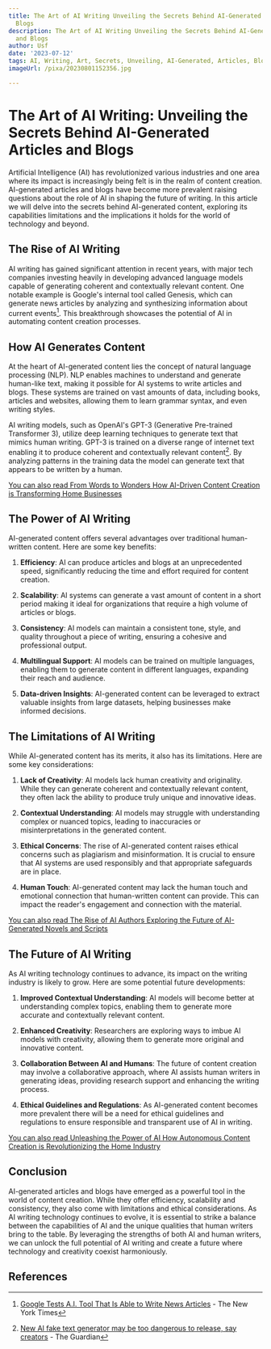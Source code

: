 ```yaml
---
title: The Art of AI Writing Unveiling the Secrets Behind AI-Generated Articles and
  Blogs
description: The Art of AI Writing Unveiling the Secrets Behind AI-Generated Articles
  and Blogs
author: Usf
date: '2023-07-12'
tags: AI, Writing, Art, Secrets, Unveiling, AI-Generated, Articles, Blogs
imageUrl: /pixa/20230801152356.jpg

---
```

# The Art of AI Writing: Unveiling the Secrets Behind AI-Generated Articles and  Blogs

Artificial Intelligence (AI) has revolutionized various industries  and  one area where its impact is increasingly being felt is in the realm of content creation. AI-generated articles  and blogs have become more prevalent raising questions  about the role of AI in  shaping the future of writing. In this article we will delve into the secrets behind  AI-generated content, exploring its capabilities limitations and the implications it holds for the world of technology and beyond.

## The Rise of AI Writing

AI writing has gained significant attention in recent years, with major tech companies investing heavily in developing advanced language models  capable of generating coherent and contextually  relevant content. One notable example is Google's internal tool called Genesis, which can generate news articles by analyzing and synthesizing information about current events[^1^]. This breakthrough showcases the potential  of AI in automating content creation processes.

## How AI Generates Content

At the heart of  AI-generated content lies the concept of natural language processing (NLP). NLP enables machines  to understand and generate human-like text, making it possible for AI systems to write articles  and blogs.  These systems are trained on vast amounts of data, including books, articles and websites, allowing them  to learn grammar syntax, and even writing styles.

AI writing  models, such as OpenAI's GPT-3 (Generative Pre-trained Transformer 3), utilize deep learning techniques to  generate text that mimics human writing. GPT-3 is  trained  on a  diverse range of internet text enabling it to  produce coherent and  contextually relevant  content[^3^]. By analyzing  patterns in the training data the model can  generate text that appears to be written by a human.

[You can also read From  Words to Wonders How AI-Driven Content Creation is Transforming Home Businesses](From%20Words%20to%20Wonders%20How%20AI-Driven%20Content%20Creation%20is%20Transforming%20Home%20Businesses)


## The Power of AI  Writing

AI-generated content offers several advantages over traditional human-written content. Here are some key benefits:

1. **Efficiency**: AI can  produce articles and blogs at an unprecedented speed, significantly reducing the time and effort required for  content creation.

2. **Scalability**: AI systems can generate a vast amount of content in a short  period making it ideal for organizations that require a high  volume  of articles or blogs.

3. **Consistency**: AI models  can  maintain a consistent tone, style, and quality throughout a piece of writing, ensuring a cohesive and professional output.

4. **Multilingual Support**: AI models can  be trained on multiple  languages, enabling them to generate content in different languages, expanding their reach and audience.

5. **Data-driven Insights**: AI-generated content can be leveraged to extract valuable insights from large datasets, helping businesses make informed decisions.

## The Limitations of AI Writing

While AI-generated content  has  its merits, it also has its limitations. Here are some key considerations:

1. **Lack of Creativity**: AI models lack human creativity and originality. While they can generate coherent and contextually relevant content,  they often lack  the ability to produce truly unique and innovative ideas.

2. **Contextual Understanding**: AI models may struggle with understanding complex or  nuanced topics, leading to inaccuracies or misinterpretations in the  generated content.

3. **Ethical  Concerns**: The rise of AI-generated content raises ethical concerns such as plagiarism and misinformation. It is crucial to ensure that AI systems are used responsibly and that appropriate safeguards are in place.

4. **Human Touch**: AI-generated content  may lack the human touch and emotional connection that  human-written content  can provide. This can impact the reader's engagement  and connection  with the material.

[You can also read The Rise of AI Authors Exploring the Future of AI-Generated Novels and Scripts](The%20Rise%20of%20AI%20Authors%20Exploring%20the%20Future%20of%20AI-Generated%20Novels%20and%20Scripts)


## The Future  of AI Writing

As AI writing technology continues to advance, its impact  on the writing industry is likely to grow. Here are some potential  future developments:

1. **Improved Contextual Understanding**: AI  models will become  better  at understanding complex topics, enabling them to generate more  accurate and contextually relevant content.

2.  **Enhanced Creativity**: Researchers are exploring ways to imbue AI models with creativity,  allowing them to generate more original and innovative content.

3. **Collaboration Between AI and  Humans**: The future of content creation may involve a collaborative approach, where AI assists human writers in generating ideas, providing research  support and enhancing the writing process.

4. **Ethical Guidelines and Regulations**: As AI-generated content becomes more prevalent there will  be a need for ethical guidelines and regulations  to ensure responsible and  transparent use of AI in writing.

[You can also read Unleashing the Power of AI How Autonomous Content Creation  is Revolutionizing the Home Industry](Unleashing%20the%20Power%20of%20AI%20How%20Autonomous%20Content%20Creation%20is%20Revolutionizing%20the%20Home%20Industry)


## Conclusion

AI-generated  articles and blogs have emerged as a  powerful tool  in the world of content creation. While they offer efficiency, scalability and consistency, they also come with limitations and ethical considerations. As AI writing technology continues  to evolve,  it is  essential to  strike a balance between the capabilities of AI and the unique qualities that human writers bring to the  table. By leveraging the strengths  of both AI and human writers,  we can unlock the full potential of AI writing and create a future where technology and  creativity coexist harmoniously.

##  References

[^1^]: [Google Tests A.I. Tool That Is Able to  Write News Articles](https://www.nytimes.com/2023/07/19/business/google-artificial-intelligence-news-articles.html) - The New York Times

[^2^]: [We Need to Talk About How Good A.I.  Is Getting](https://www.nytimes.com/2022/08/24/technology/ai-technology-progress.html) - The  New York  Times

[^3^]: [New  AI fake text generator may be too dangerous to release, say  creators](https://www.theguardian.com/technology/2019/feb/14/elon-musk-backed-ai-writes-convincing-news-fiction)  - The  Guardian

[^4^]: [Is  artificial intelligence advancing too quickly? What AI leaders at Google say](https://www.cbsnews.com/news/google-artificial-intelligence-future-60-minutes-transcript-2023-04-16/) - CBS  News

[^5^]: [Plagued with  errors:  A news outlet's decision to write stories with AI backfires](https://www.cnn.com/2023/01/25/tech/cnet-ai-tool-news-stories/index.html) - CNN

[^6^]: [Opinion Paper: 'So what  if ChatGPT wrote it?' Multidisciplinary perspectives on opportunities, challenges  and implications of generative conversational AI for research practice,  and policy](https://www.sciencedirect.com/science/article/pii/S0268401223000233) - ScienceDirect